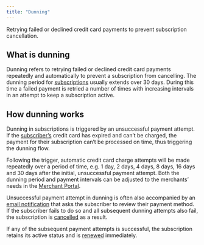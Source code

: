 ```yaml
---
title: "Dunning"
---
```


<Info>

Retrying failed or declined credit card payments to prevent subscription cancellation.

</Info>

## What is dunning

Dunning refers to retrying failed or declined credit card payments repeatedly and automatically to prevent a subscription from cancelling. The dunning period for [subscriptions](/glossary/subscription) usually extends over 30 days. During this time a failed payment is retried a number of times with increasing intervals in an attempt to keep a subscription active.

## How dunning works

Dunning in subscriptions is triggered by an unsuccessful payment attempt. If the [subscriber’s](/glossary/subscriber) credit card has expired and can’t be charged, the payment for their subscription can’t be processed on time, thus triggering the dunning flow.

Following the trigger, automatic credit card charge attempts will be made repeatedly over a period of time, e.g. 1 day, 2 days, 4 days, 8 days, 16 days and 30 days after the initial, unsuccessful payment attempt. Both the dunning period and payment intervals can be adjusted to the merchants’ needs in the [Merchant Portal](/glossary/merchant-portal).

Unsuccessful payment attempt in dunning is often also accompanied by an [email notification](/glossary/email-notifications) that asks the subscriber to review their payment method. If the subscriber fails to do so and all subsequent dunning attempts also fail, the subscription is [cancelled](/glossary/subscription-cancellation) as a result.

If any of the subsequent payment attempts is successful, the subscription retains its active status and is [renewed](/glossary/subscription-renewal) immediately.
